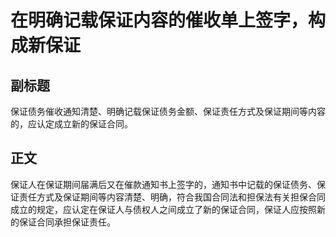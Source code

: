 # 在明确记载保证内容的催收单上签字，构成新保证
## 副标题
保证债务催收通知清楚、明确记载保证债务金额、保证责任方式及保证期间等内容的，应认定成立新的保证合同。
## 正文
保证人在保证期间届满后又在催款通知书上签字的，通知书中记载的保证债务、保证责任方式及保证期间等内容清楚、明确，符合我国合同法和担保法有关担保合同成立的规定，应认定在保证人与债权人之间成立了新的保证合同，保证人应按照新的保证合同承担保证责任。